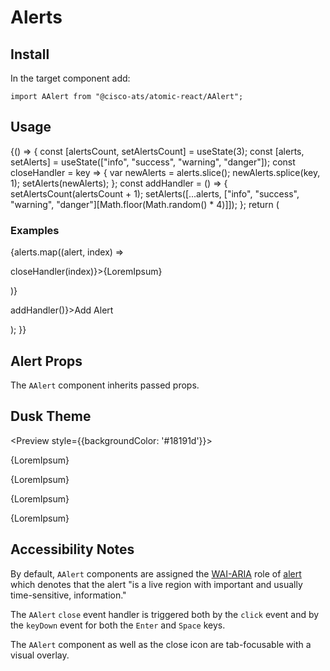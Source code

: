 

<Meta title="Components/Alerts" component={AAlert} />

# Alerts

## Install

In the target component add:

```
import AAlert from "@cisco-ats/atomic-react/AAlert";
```

## Usage

<Preview>
  <Story name="usage-1">
    <AApp>
      <YourComponent>
    {() => {
      const [alertsCount, setAlertsCount] = useState(3);
      const [alerts, setAlerts] = useState(["info", "success", "warning", "danger"]);
      const closeHandler = key => {
        var newAlerts = alerts.slice();
        newAlerts.splice(key, 1);
        setAlerts(newAlerts);
      };
      const addHandler = () => {
        setAlertsCount(alertsCount + 1);
        setAlerts([...alerts, ["info", "success", "warning", "danger"][Math.floor(Math.random() * 4)]]);
      };
      return (
        <div>
          <h3>Examples</h3>
          {alerts.map((alert, index) =>
            <p>
              <AAlert level={alert} dismissable key={index} onClose={() => closeHandler(index)}>{LoremIpsum}</AAlert>
            </p>
          )}
          <ADivider />
          <p>
            <AButton onClick={() => addHandler()}>Add Alert</AButton>
          </p>
        </div>
      );
    }}
      </YourComponent>
    </AApp>
  </Story>
</Preview>

## Alert Props

The `AAlert` component inherits passed props.

<Props of={AAlert} />

## Dusk Theme

<Preview style={{backgroundColor: '#18191d'}}>
  <Story name="dusk-1">
    <AApp theme="dusk">
      <p>
        <AAlert level="info" dismissable>{LoremIpsum}</AAlert>
      </p>
      <p>
        <AAlert level="success" dismissable>{LoremIpsum}</AAlert>
      </p>
      <p>
        <AAlert level="warning" dismissable>{LoremIpsum}</AAlert>
      </p>
      <p>
        <AAlert level="danger" dismissable>{LoremIpsum}</AAlert>
      </p>
    </AApp>
  </Story>
</Preview>

## Accessibility Notes

By default, `AAlert` components are assigned the [WAI-ARIA](https://www.w3.org/WAI/standards-guidelines/aria/) role of [alert](https://www.w3.org/TR/wai-aria/#alert) which denotes that the alert "is a live region with important and usually time-sensitive, information."

The `AAlert` `close` event handler is triggered both by the `click` event and by the `keyDown` event for both the `Enter` and `Space` keys.

The `AAlert` component as well as the close icon are tab-focusable with a visual overlay.

